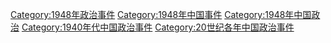 [[Category:1948年政治事件|Category:1948年政治事件]]
[[Category:1948年中国事件|Category:1948年中国事件]]
[[Category:1948年中国政治|Category:1948年中国政治]]
[[Category:1940年代中国政治事件|Category:1940年代中国政治事件]]
[[Category:20世纪各年中国政治事件|Category:20世纪各年中国政治事件]]